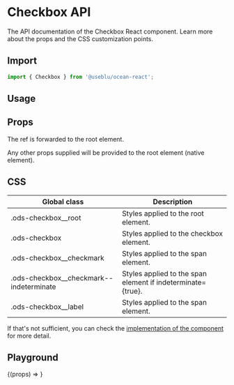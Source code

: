 
<Meta title="Components/Checkbox" component={Checkbox} />

# Checkbox API

The API documentation of the Checkbox React component. Learn more about the props and the CSS customization points.

## Import

```javascript
import { Checkbox } from '@useblu/ocean-react';
```

## Usage

<Canvas withSource="open" withToolbar>
  <Story name="usage">
    <Checkbox id="checkbox-usage" label="Label" checked readOnly />
  </Story>
</Canvas>

## Props

<ArgsTable of="." />

The ref is forwarded to the root element.

Any other props supplied will be provided to the root element (native element).

## CSS

| Global class                              | Description                                                 |
| ----------------------------------------- | ----------------------------------------------------------- |
| .ods-checkbox\_\_root                     | Styles applied to the root element.                         |
| .ods-checkbox                             | Styles applied to the checkbox element.                     |
| .ods-checkbox\_\_checkmark                | Styles applied to the span element.                         |
| .ods-checkbox\_\_checkmark--indeterminate | Styles applied to the span element if indeterminate={true}. |
| .ods-checkbox\_\_label                    | Styles applied to the span element.                         |

If that's not sufficient, you can check the [implementation of the component](https://github.com/ocean-ds/ocean-web/blob/master/packages/ocean-react/src/Checkbox/Checkbox.tsx) for more detail.

## Playground

<Canvas>
  <Story
    name="playground"
    args={{
      label: 'Label',
      disabled: false,
      indeterminate: false,
      error: false,
    }}
    argTypes={{
      label: {
        control: 'text',
      },
      checked: {
        control: 'boolean',
      },
      disabled: {
        control: 'boolean',
      },
      indeterminate: {
        control: 'boolean',
      },
      error: {
        control: 'boolean',
      },
    }}
  >
    {(props) => <Checkbox id="checkbox-playground" {...props} />}
  </Story>
</Canvas>
